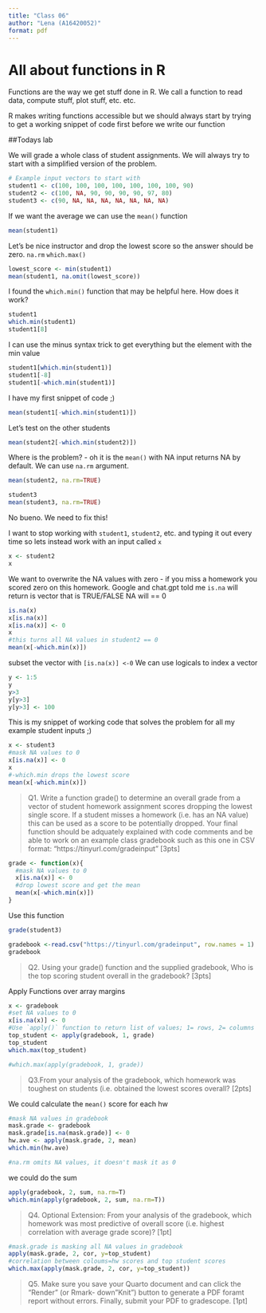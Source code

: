 ```yaml
---
title: "Class 06"
author: "Lena (A16420052)"
format: pdf
---
```


# All about functions in R

Functions are the way we get stuff done in R. We call a function to read data, compute stuff, plot stuff, etc. etc. 

R makes writing functions accessible but we should always start by trying to get a working snippet of code first before we write our function

##Todays lab

We will grade a whole class of student assignments. We will always try to start with a simplified version of the problem. 

```r
# Example input vectors to start with
student1 <- c(100, 100, 100, 100, 100, 100, 100, 90)
student2 <- c(100, NA, 90, 90, 90, 90, 97, 80)
student3 <- c(90, NA, NA, NA, NA, NA, NA, NA)
```

If we want the average we can use the `mean()` function
```r
mean(student1)
```

Let's be nice instructor and drop the lowest score so the answer should be zero.
`na.rm`
`which.max()`
```r
lowest_score <- min(student1)
mean(student1, na.omit(lowest_score))
```

I found the `which.min()` function that may be helpful here. How does it work?
```r
student1
which.min(student1)
student1[8]
```

I can use the minus syntax trick to get everything but the element with the min value 
```r
student1[which.min(student1)]
student1[-8]
student1[-which.min(student1)]
```

I have my first snippet of code ;)
```r
mean(student1[-which.min(student1)])
```

Let's test on the other students
```r
mean(student2[-which.min(student2)])
```

Where is the problem? - oh it is the `mean()` with NA input returns NA by default. We can use `na.rm` argument. 
```r
mean(student2, na.rm=TRUE)
```
```r
student3
mean(student3, na.rm=TRUE)
```

No bueno. We need to fix this!

I want to stop working with `student1`, `student2`, etc. and typing it out every time so lets instead work with an input called `x`

```r
x <- student2
x
```

We want to overwrite the NA values with zero - if you miss a homework you scored zero on this homework.
Google and chat.gpt told me `is.na` will return is vector that is TRUE/FALSE
NA will == 0

```r
is.na(x) 
x[is.na(x)]
x[is.na(x)] <- 0
x
#this turns all NA values in student2 == 0
mean(x[-which.min(x)])

```
subset the vector with `[is.na(x)] <-0`
We can use logicals to index a vector 
```r
y <- 1:5
y
y>3
y[y>3]
y[y>3] <- 100
```

This is my snippet of working code that solves the problem for all my example student inputs ;)
```r
x <- student3
#mask NA values to 0
x[is.na(x)] <- 0
x
#-which.min drops the lowest score
mean(x[-which.min(x)])
```

>Q1. Write a function grade() to determine an overall grade from a vector of student homework assignment scores dropping the lowest single score. If a student misses a homework (i.e. has an NA value) this can be used as a score to be potentially dropped. Your final function should be adquately explained with code comments and be able to work on an example class gradebook such as this one in CSV format: “https://tinyurl.com/gradeinput” [3pts]

```r
grade <- function(x){
  #mask NA values to 0
  x[is.na(x)] <- 0
  #drop lowest score and get the mean
  mean(x[-which.min(x)])
}
```

Use this function
```r
grade(student3)
```

```r
gradebook <-read.csv("https://tinyurl.com/gradeinput", row.names = 1)
gradebook
```

>Q2. Using your grade() function and the supplied gradebook, Who is the top scoring student overall in the gradebook? [3pts]

Apply Functions over array margins
```r
x <- gradebook
#set NA values to 0
x[is.na(x)] <- 0
#Use `apply()` function to return list of values; 1= rows, 2= columns
top_student <- apply(gradebook, 1, grade)
top_student
which.max(top_student)

#which.max(apply(gradebook, 1, grade))
```
>Q3.From your analysis of the gradebook, which homework was toughest on students (i.e. obtained the lowest scores overall? [2pts]

We could calculate the `mean()` score for each hw
```r
#mask NA values in gradebook
mask.grade <- gradebook
mask.grade[is.na(mask.grade)] <- 0
hw.ave <- apply(mask.grade, 2, mean)
which.min(hw.ave)

#na.rm omits NA values, it doesn't mask it as 0 
```

we could do the sum 
```r
apply(gradebook, 2, sum, na.rm=T)
which.min(apply(gradebook, 2, sum, na.rm=T))
```

>Q4. Optional Extension: From your analysis of the gradebook, which homework was most predictive of overall score (i.e. highest correlation with average grade score)? [1pt]


```r
#mask.grade is masking all NA values in gradebook
apply(mask.grade, 2, cor, y=top_student)
#correlation between coloums=hw scores and top student scores
which.max(apply(mask.grade, 2, cor, y=top_student))
```


>Q5. Make sure you save your Quarto document and can click the “Render” (or Rmark- down”Knit”) button to generate a PDF foramt report without errors. Finally, submit your PDF to gradescope. [1pt]



